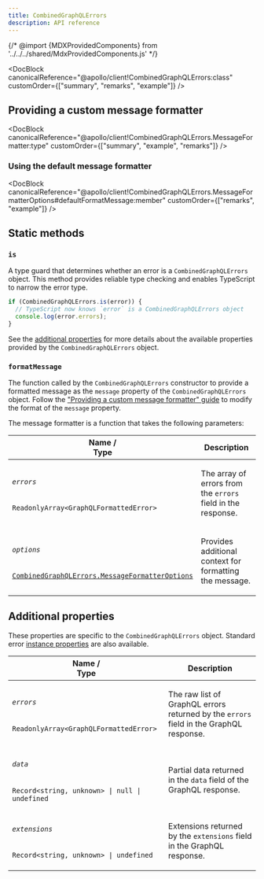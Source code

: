 ```yaml
---
title: CombinedGraphQLErrors
description: API reference
---
```


{/* @import {MDXProvidedComponents} from '../../../shared/MdxProvidedComponents.js' */}

<DocBlock
  canonicalReference="@apollo/client!CombinedGraphQLErrors:class"
  customOrder={["summary", "remarks", "example"]}
/>

## Providing a custom message formatter

<DocBlock
  canonicalReference="@apollo/client!CombinedGraphQLErrors.MessageFormatter:type"
  customOrder={["summary", "example", "remarks"]}
/>

### Using the default message formatter

<DocBlock
  canonicalReference="@apollo/client!CombinedGraphQLErrors.MessageFormatterOptions#defaultFormatMessage:member"
  customOrder={["remarks", "example"]}
/>

## Static methods

### `is`

A type guard that determines whether an error is a `CombinedGraphQLErrors` object. This method provides reliable type checking and enables TypeScript to narrow the error type.

```ts
if (CombinedGraphQLErrors.is(error)) {
  // TypeScript now knows `error` is a CombinedGraphQLErrors object
  console.log(error.errors);
}
```

See the [additional properties](#additional-properties) for more details about the available properties provided by the `CombinedGraphQLErrors` object.

### `formatMessage`

The function called by the `CombinedGraphQLErrors` constructor to provide a formatted message as the `message` property of the `CombinedGraphQLErrors` object. Follow the ["Providing a custom message formatter" guide](#providing-a-custom-message-formatter) to modify the format of the `message` property.

The message formatter is a function that takes the following parameters:

<table class="field-table">
  <thead>
    <tr>
      <th>Name /<br/>Type</th>
      <th>Description</th>
    </tr>
  </thead>

<tbody>

<tr class="required">
<td>

###### `errors`

`ReadonlyArray<GraphQLFormattedError>`

</td>
<td>

The array of errors from the `errors` field in the response.

</td>
</tr>

<tr>
<td>

###### `options`

[`CombinedGraphQLErrors.MessageFormatterOptions`](#combinedgraphqlerrors.messageformatteroptions)

</td>
<td>

Provides additional context for formatting the message.

</td>
</tr>

</tbody>
</table>

<InterfaceDetails
  canonicalReference="@apollo/client!CombinedGraphQLErrors.MessageFormatterOptions:interface"
  headingLevel={4}
  displayName="CombinedGraphQLErrors.MessageFormatterOptions"
/>

## Additional properties

These properties are specific to the `CombinedGraphQLErrors` object. Standard error [instance properties](https://developer.mozilla.org/en-US/docs/Web/JavaScript/Reference/Global_Objects/Error#instance_properties) are also available.

<table class="field-table">
  <thead>
    <tr>
      <th>Name /<br/>Type</th>
      <th>Description</th>
    </tr>
  </thead>

<tbody>

<tr>
<td>

###### `errors`

`ReadonlyArray<GraphQLFormattedError>`

</td>
<td>

The raw list of GraphQL errors returned by the `errors` field in the GraphQL response.

</td>
</tr>

<tr>
<td>

###### `data`

`Record<string, unknown> | null | undefined`

</td>
<td>

Partial data returned in the `data` field of the GraphQL response.

</td>
</tr>

<tr>
<td>

###### `extensions`

`Record<string, unknown> | undefined`

</td>
<td>

Extensions returned by the `extensions` field in the GraphQL response.

</td>
</tr>

</tbody>
</table>
